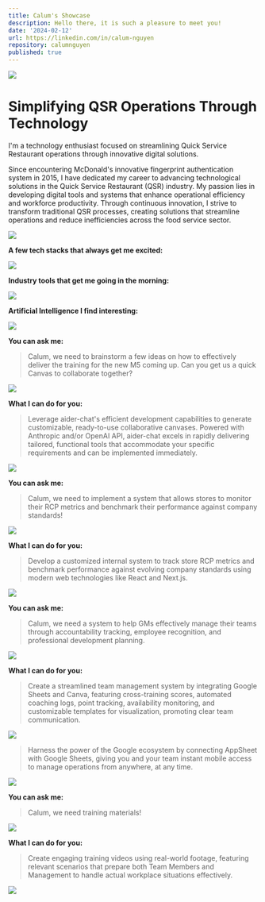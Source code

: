 ```yaml
---
title: Calum's Showcase
description: Hello there, it is such a pleasure to meet you!
date: '2024-02-12'
url: https://linkedin.com/in/calum-nguyen
repository: calumnguyen
published: true
---
```


[![](https://i.ibb.co/qrx5Yyk/Website-1.gif)](https://calumnguyen.vercel.app)

# Simplifying QSR Operations Through Technology

I'm a technology enthusiast focused on streamlining Quick Service Restaurant operations through innovative digital solutions.

Since encountering McDonald's innovative fingerprint authentication system in 2015, I have dedicated my career to advancing technological solutions in the Quick Service Restaurant (QSR) industry. My passion lies in developing digital tools and systems that enhance operational efficiency and workforce productivity. Through continuous innovation, I strive to transform traditional QSR processes, creating solutions that streamline operations and reduce inefficiencies across the food service sector.

[![](https://i.ibb.co/QnMK58X/Website.gif)](https://calumnguyen.vercel.app)

**A few tech stacks that always get me excited:**

[![](https://i.ibb.co/z4KzN3Q/Website-1.gif)](https://calumnguyen.vercel.app)

**Industry tools that get me going in the morning:**

[![](https://i.ibb.co/TLd1SpR/Website.gif)](https://calumnguyen.vercel.app)

**Artificial Intelligence I find interesting:**

[![](https://i.ibb.co/SxF9QhF/Website.gif)](https://calumnguyen.vercel.app)

**You can ask me:**

> Calum, we need to brainstorm a few ideas on how to effectively deliver the training for the new M5 coming up. Can you get us a quick Canvas to collaborate together?

[![](https://i.ibb.co/f8Y6Rr3/Website-1.gif)](https://calumnguyen.vercel.app)

**What I can do for you:**

> Leverage aider-chat's efficient development capabilities to generate customizable, ready-to-use collaborative canvases. Powered with Anthropic and/or OpenAI API, aider-chat excels in rapidly delivering tailored, functional tools that accommodate your specific requirements and can be implemented immediately.

[![](https://i.ibb.co/25kB3vG/ezgif-1-dcf9943eb0.gif)](https://calumnguyen.vercel.app)

**You can ask me:**

> Calum, we need to implement a system that allows stores to monitor their RCP metrics and benchmark their performance against company standards!

[![](https://i.ibb.co/1GvmCgY/Website-2.gif)](https://calumnguyen.vercel.app)

**What I can do for you:**

> Develop a customized internal system to track store RCP metrics and benchmark performance against evolving company standards using modern web technologies like React and Next.js.

[![](https://i.ibb.co/zSMnz12/ezgif-6-7caef31d39.gif)](https://calumnguyen.vercel.app)

**You can ask me:**

> Calum, we need a system to help GMs effectively manage their teams through accountability tracking, employee recognition, and professional development planning.

[![](https://i.ibb.co/MhcWSbx/Website.gif)](https://calumnguyen.vercel.app)

**What I can do for you:**

> Create a streamlined team management system by integrating Google Sheets and Canva, featuring cross-training scores, automated coaching logs, point tracking, availability monitoring, and customizable templates for visualization, promoting clear team communication.

[![](https://i.ibb.co/HTpKccN/ezgif-2-a753702545.gif)](https://calumnguyen.vercel.app)

> Harness the power of the Google ecosystem by connecting AppSheet with Google Sheets, giving you and your team instant mobile access to manage operations from anywhere, at any time.

[![](https://i.ibb.co/sJmdfW9/Untitled-design-1.gif)](https://calumnguyen.vercel.app)

**You can ask me:**

> Calum, we need training materials!

[![](https://i.ibb.co/YcDXRdL/Website-1.gif)](https://calumnguyen.vercel.app)

**What I can do for you:**

> Create engaging training videos using real-world footage, featuring relevant scenarios that prepare both Team Members and Management to handle actual workplace situations effectively.

[![](https://i.ibb.co/QYRXxLS/ezgif-1-79bd103897.gif)](https://calumnguyen.vercel.app)
